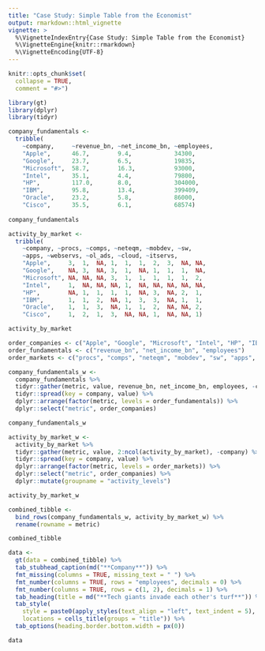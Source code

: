 ```yaml
---
title: "Case Study: Simple Table from the Economist"
output: rmarkdown::html_vignette
vignette: >
  %\VignetteIndexEntry{Case Study: Simple Table from the Economist}
  %\VignetteEngine{knitr::rmarkdown}
  %\VignetteEncoding{UTF-8}
---
```


```r
knitr::opts_chunk$set(
  collapse = TRUE,
  comment = "#>")

library(gt)
library(dplyr)
library(tidyr)
```


```r
company_fundamentals <-
  tribble(
    ~company,     ~revenue_bn, ~net_income_bn, ~employees,
    "Apple",      46.7,        9.4,            34300,
    "Google",     23.7,        6.5,            19835,
    "Microsoft",  58.7,        16.3,           93000,
    "Intel",      35.1,        4.4,            79800,
    "HP",         117.0,       8.0,            304000,
    "IBM",        95.8,        13.4,           399409,
    "Oracle",     23.2,        5.8,            86000,
    "Cisco",      35.5,        6.1,            68574)
  
company_fundamentals
```

```r
activity_by_market <-
  tribble(
    ~company, ~procs, ~comps, ~neteqm, ~mobdev, ~sw,
    ~apps, ~webservs, ~ol_ads, ~cloud, ~itservs,
    "Apple",     3,  1,  NA, 1,  1,  1,  2,  3,  NA, NA,
    "Google",    NA, 3,  NA, 3,  1,  NA, 1,  1,  1,  NA,
    "Microsoft", NA, NA, NA, 3,  1,  1,  1,  1,  1,  2,
    "Intel",     1,  NA, NA, NA, 1,  NA, NA, NA, NA, NA,
    "HP",        NA, 1,  1,  1,  1,  NA, 3,  NA, 2,  1,
    "IBM",       1,  1,  2,  NA, 1,  3,  3,  NA, 1,  1,
    "Oracle",    1,  1,  3,  NA, 1,  1,  2,  NA, NA, 2,
    "Cisco",     1,  2,  1,  3,  NA, NA, 1,  NA, NA, 1)

activity_by_market
```


```r
order_companies <- c("Apple", "Google", "Microsoft", "Intel", "HP", "IBM", "Oracle", "Cisco")
order_fundamentals <- c("revenue_bn", "net_income_bn", "employees")
order_markets <- c("procs", "comps", "neteqm", "mobdev", "sw", "apps", "webservs", "ol_ads", "cloud", "itservs")
```


```r
company_fundamentals_w <- 
  company_fundamentals %>%
  tidyr::gather(metric, value, revenue_bn, net_income_bn, employees, -company) %>%
  tidyr::spread(key = company, value) %>%
  dplyr::arrange(factor(metric, levels = order_fundamentals)) %>%
  dplyr::select("metric", order_companies)

company_fundamentals_w
```


```r

activity_by_market_w <- 
  activity_by_market %>%
  tidyr::gather(metric, value, 2:ncol(activity_by_market), -company) %>%
  tidyr::spread(key = company, value) %>%
  dplyr::arrange(factor(metric, levels = order_markets)) %>%
  dplyr::select("metric", order_companies) %>%
  dplyr::mutate(groupname = "activity_levels")

activity_by_market_w
```

```r
combined_tibble <- 
  bind_rows(company_fundamentals_w, activity_by_market_w) %>%
  rename(rowname = metric)

combined_tibble
```


```r
data <-
  gt(data = combined_tibble) %>%
  tab_stubhead_caption(md("**Company**")) %>%
  fmt_missing(columns = TRUE, missing_text = " ") %>%
  fmt_number(columns = TRUE, rows = "employees", decimals = 0) %>%
  fmt_number(columns = TRUE, rows = c(1, 2), decimals = 1) %>%
  tab_heading(title = md("**Tech giants invade each other's turf**")) %>%
  tab_style(
    style = paste0(apply_styles(text_align = "left", text_indent = 5), "padding-bottom:20px"),
    locations = cells_title(groups = "title")) %>%
  tab_options(heading.border.bottom.width = px(0))

data
```



